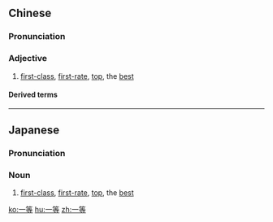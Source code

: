 ==Chinese==
{{zh-forms}}

===Pronunciation===
{{zh-pron
|m=一děng
|c=jat1 dang2
|mn=it-téng
|cat=a
}}

===Adjective===
{{zh-adj}}

# [[first-class]], [[first-rate]], [[top]], the [[best]]

====Derived terms====
{{zh-der|一等獎|一等艙}}

----

==Japanese==
{{ja-kanjitab|いち|k1=いっ|とう|yomi=o}}

===Pronunciation===
{{ja-pron|いっとう|y=o}}

===Noun===
{{ja-noun|いっとう}}

# [[first-class]], [[first-rate]], [[top]], the [[best]]

[[ko:一等]]
[[hu:一等]]
[[zh:一等]]